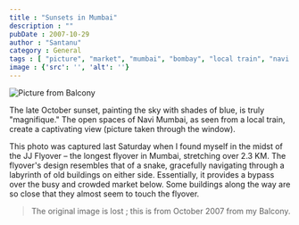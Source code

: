 ```yaml
---
title : "Sunsets in Mumbai"
description : ""
pubDate : 2007-10-29
author : "Santanu"
category : General
tags : [ "picture", "market", "mumbai", "bombay", "local train", "navi mumbai", "sky", "rain",]
image : {'src': '', 'alt': ''}
---
```


<Image src={pic1} alt="Picture from Balcony"/>

The late October sunset, painting the sky with shades of blue, is truly "magnifique." The open spaces of Navi Mumbai, as seen from a local train, create a captivating view (picture taken through the window).

This photo was captured last Saturday when I found myself in the midst of the JJ Flyover – the longest flyover in Mumbai, stretching over 2.3 KM. The flyover's design resembles that of a snake, gracefully navigating through a labyrinth of old buildings on either side. Essentially, it provides a bypass over the busy and crowded market below. Some buildings along the way are so close that they almost seem to touch the flyover.

> The original image is lost ; this is from October 2007 from my Balcony.
